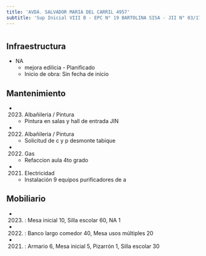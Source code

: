```yaml
---
title: 'AVDA. SALVADOR MARIA DEL CARRIL 4957'
subtitle: 'Sup Inicial VIII B - EPC N° 19 BARTOLINA SISA - JII N° 03/17° EL JARDIN DEL BOULEVARD'
---
```


#
## Infraestructura

* NA 
    + mejora edilicia - Planificado 
    + Inicio de obra: Sin fecha de inicio 






## Mantenimiento

*  (2023) Albañileria / Pintura 
    + Pintura en salas y hall de entrada JIN

*  (2022) Albañileria / Pintura 
    + Solicitud de c y p desmonte tabique

*  (2022) Gas 
    + Refaccion aula 4to grado

*  (2021) Electricidad 
    + Instalación 9 equipos purificadores de a





## Mobiliario

*  (2023) : Mesa inicial 10, Silla escolar 60, NA 1 

*  (2022) : Banco largo comedor 40, Mesa usos múltiples 20 

*  (2021) : Armario 6, Mesa inicial 5, Pizarrón 1, Silla escolar 30 




